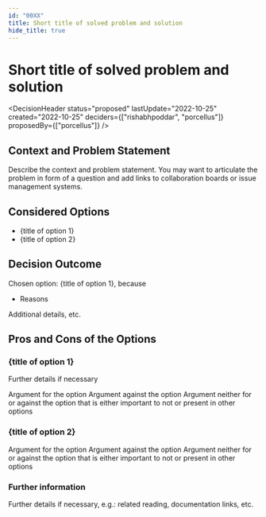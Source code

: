```yaml
---
id: "00XX"
title: Short title of solved problem and solution
hide_title: true
---
```



# Short title of solved problem and solution

<DecisionHeader status="proposed" lastUpdate="2022-10-25" created="2022-10-25" deciders={["rishabhpoddar", "porcellus"]} proposedBy={["porcellus"]} />

## Context and Problem Statement

Describe the context and problem statement. You may want to articulate the problem in form of a question and add links to collaboration boards or issue management systems.

## Considered Options

* {title of option 1}
* {title of option 2}


## Decision Outcome

Chosen option: {title of option 1}, because

* Reasons

Additional details, etc.


## Pros and Cons of the Options

### {title of option 1}

Further details if necessary

<ArgumentPro> Argument for the option </ArgumentPro>
<ArgumentCon> Argument against the option </ArgumentCon>
<ArgumentNeut> Argument neither for or against the option that is either important to not or present in other options </ArgumentNeut>

### {title of option 2}

<ArgumentPro> Argument for the option </ArgumentPro>
<ArgumentCon> Argument against the option </ArgumentCon>
<ArgumentNeut> Argument neither for or against the option that is either important to not or present in other options </ArgumentNeut>

### Further information

Further details if necessary, e.g.: related reading, documentation links, etc.